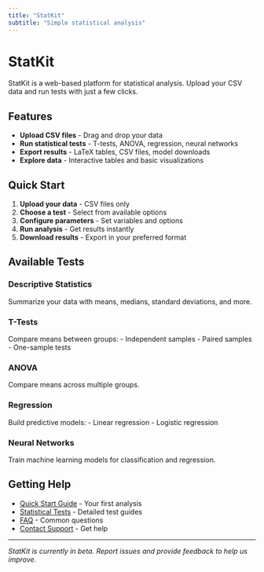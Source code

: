 ```yaml
---
title: "StatKit"
subtitle: "Simple statistical analysis"
---
```


# StatKit

StatKit is a web-based platform for statistical analysis. Upload your CSV data and run tests with just a few clicks.

## Features

- **Upload CSV files** - Drag and drop your data
- **Run statistical tests** - T-tests, ANOVA, regression, neural networks
- **Export results** - LaTeX tables, CSV files, model downloads
- **Explore data** - Interactive tables and basic visualizations

## Quick Start

1. **Upload your data** - CSV files only
2. **Choose a test** - Select from available options
3. **Configure parameters** - Set variables and options
4. **Run analysis** - Get results instantly
5. **Download results** - Export in your preferred format

## Available Tests

### Descriptive Statistics
Summarize your data with means, medians, standard deviations, and more.

### T-Tests
Compare means between groups:
- Independent samples
- Paired samples  
- One-sample tests

### ANOVA
Compare means across multiple groups.

### Regression
Build predictive models:
- Linear regression
- Logistic regression

### Neural Networks
Train machine learning models for classification and regression.

## Getting Help

- [Quick Start Guide](docs/getting-started.qmd) - Your first analysis
- [Statistical Tests](docs/statistical-tests/) - Detailed test guides
- [FAQ](docs/help/faq.qmd) - Common questions
- [Contact Support](https://statisticskit.com) - Get help

---

*StatKit is currently in beta. Report issues and provide feedback to help us improve.*

